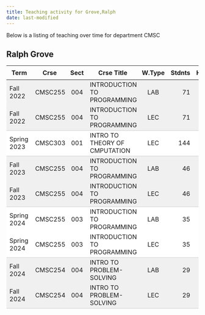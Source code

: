 ```yaml
---
title: Teaching activity for Grove,Ralph
date: last-modified
---
```


Below is a listing of teaching over time for department CMSC


## Ralph Grove

<style type="text/css">
#T_bac96 table {
  width: 100%;
  border-collapse: collapse;
}
#T_bac96 th {
  text-align: center;
  padding: 8px;
}
#T_bac96 td:nth-child(1) {
  padding-right: 10px;
  text-align: left;
}
#T_bac96 td:nth-child(2) {
  padding-right: 5px;
  text-align: left;
}
#T_bac96  td:nth-child(4) {
  padding-right: 5px;
  text-align: left;
}
#T_bac96 td:nth-child(3) {
  text-align: center;
}
#T_bac96  td:nth-child(5) {
  text-align: center;
}
#T_bac96 td:nth-child(6) {
  text-align: right;
}
#T_bac96  td:nth-child(7) {
  text-align: right;
}
#T_bac96_row0_col0, #T_bac96_row0_col1, #T_bac96_row0_col2, #T_bac96_row0_col3, #T_bac96_row0_col4, #T_bac96_row0_col5, #T_bac96_row0_col6, #T_bac96_row3_col0, #T_bac96_row3_col1, #T_bac96_row3_col2, #T_bac96_row3_col3, #T_bac96_row3_col4, #T_bac96_row3_col5, #T_bac96_row3_col6, #T_bac96_row7_col0, #T_bac96_row7_col1, #T_bac96_row7_col2, #T_bac96_row7_col3, #T_bac96_row7_col4, #T_bac96_row7_col5, #T_bac96_row7_col6 {
  background-color: #f0f0f0;
  border-bottom: none;
}
#T_bac96_row1_col0, #T_bac96_row1_col1, #T_bac96_row1_col2, #T_bac96_row1_col3, #T_bac96_row1_col4, #T_bac96_row1_col5, #T_bac96_row1_col6, #T_bac96_row4_col0, #T_bac96_row4_col1, #T_bac96_row4_col2, #T_bac96_row4_col3, #T_bac96_row4_col4, #T_bac96_row4_col5, #T_bac96_row4_col6, #T_bac96_row8_col0, #T_bac96_row8_col1, #T_bac96_row8_col2, #T_bac96_row8_col3, #T_bac96_row8_col4, #T_bac96_row8_col5, #T_bac96_row8_col6 {
  background-color: #f0f0f0;
  border-bottom: 1px solid #ccc;
}
#T_bac96_row2_col0, #T_bac96_row2_col1, #T_bac96_row2_col2, #T_bac96_row2_col3, #T_bac96_row2_col4, #T_bac96_row2_col5, #T_bac96_row2_col6, #T_bac96_row6_col0, #T_bac96_row6_col1, #T_bac96_row6_col2, #T_bac96_row6_col3, #T_bac96_row6_col4, #T_bac96_row6_col5, #T_bac96_row6_col6 {
  background-color: #ffffff;
  border-bottom: 1px solid #ccc;
}
#T_bac96_row5_col0, #T_bac96_row5_col1, #T_bac96_row5_col2, #T_bac96_row5_col3, #T_bac96_row5_col4, #T_bac96_row5_col5, #T_bac96_row5_col6 {
  background-color: #ffffff;
  border-bottom: none;
}
</style>
<table id="T_bac96">
  <thead>
    <tr>
      <th id="T_bac96_level0_col0" class="col_heading level0 col0" >Term</th>
      <th id="T_bac96_level0_col1" class="col_heading level0 col1" >Crse</th>
      <th id="T_bac96_level0_col2" class="col_heading level0 col2" >Sect</th>
      <th id="T_bac96_level0_col3" class="col_heading level0 col3" >Crse Title</th>
      <th id="T_bac96_level0_col4" class="col_heading level0 col4" >W.Type</th>
      <th id="T_bac96_level0_col5" class="col_heading level0 col5" >Stdnts</th>
      <th id="T_bac96_level0_col6" class="col_heading level0 col6" >Hours</th>
    </tr>
  </thead>
  <tbody>
    <tr>
      <td id="T_bac96_row0_col0" class="data row0 col0" >Fall 2022</td>
      <td id="T_bac96_row0_col1" class="data row0 col1" >CMSC255</td>
      <td id="T_bac96_row0_col2" class="data row0 col2" >004</td>
      <td id="T_bac96_row0_col3" class="data row0 col3" >INTRODUCTION TO PROGRAMMING</td>
      <td id="T_bac96_row0_col4" class="data row0 col4" >LAB</td>
      <td id="T_bac96_row0_col5" class="data row0 col5" >71</td>
      <td id="T_bac96_row0_col6" class="data row0 col6" >142</td>
    </tr>
    <tr>
      <td id="T_bac96_row1_col0" class="data row1 col0" >Fall 2022</td>
      <td id="T_bac96_row1_col1" class="data row1 col1" >CMSC255</td>
      <td id="T_bac96_row1_col2" class="data row1 col2" >004</td>
      <td id="T_bac96_row1_col3" class="data row1 col3" >INTRODUCTION TO PROGRAMMING</td>
      <td id="T_bac96_row1_col4" class="data row1 col4" >LEC</td>
      <td id="T_bac96_row1_col5" class="data row1 col5" >71</td>
      <td id="T_bac96_row1_col6" class="data row1 col6" >142</td>
    </tr>
    <tr>
      <td id="T_bac96_row2_col0" class="data row2 col0" >Spring 2023</td>
      <td id="T_bac96_row2_col1" class="data row2 col1" >CMSC303</td>
      <td id="T_bac96_row2_col2" class="data row2 col2" >001</td>
      <td id="T_bac96_row2_col3" class="data row2 col3" >INTRO TO THEORY OF CMPUTATION</td>
      <td id="T_bac96_row2_col4" class="data row2 col4" >LEC</td>
      <td id="T_bac96_row2_col5" class="data row2 col5" >144</td>
      <td id="T_bac96_row2_col6" class="data row2 col6" >432</td>
    </tr>
    <tr>
      <td id="T_bac96_row3_col0" class="data row3 col0" >Fall 2023</td>
      <td id="T_bac96_row3_col1" class="data row3 col1" >CMSC255</td>
      <td id="T_bac96_row3_col2" class="data row3 col2" >004</td>
      <td id="T_bac96_row3_col3" class="data row3 col3" >INTRODUCTION TO PROGRAMMING</td>
      <td id="T_bac96_row3_col4" class="data row3 col4" >LAB</td>
      <td id="T_bac96_row3_col5" class="data row3 col5" >46</td>
      <td id="T_bac96_row3_col6" class="data row3 col6" >92</td>
    </tr>
    <tr>
      <td id="T_bac96_row4_col0" class="data row4 col0" >Fall 2023</td>
      <td id="T_bac96_row4_col1" class="data row4 col1" >CMSC255</td>
      <td id="T_bac96_row4_col2" class="data row4 col2" >004</td>
      <td id="T_bac96_row4_col3" class="data row4 col3" >INTRODUCTION TO PROGRAMMING</td>
      <td id="T_bac96_row4_col4" class="data row4 col4" >LEC</td>
      <td id="T_bac96_row4_col5" class="data row4 col5" >46</td>
      <td id="T_bac96_row4_col6" class="data row4 col6" >92</td>
    </tr>
    <tr>
      <td id="T_bac96_row5_col0" class="data row5 col0" >Spring 2024</td>
      <td id="T_bac96_row5_col1" class="data row5 col1" >CMSC255</td>
      <td id="T_bac96_row5_col2" class="data row5 col2" >003</td>
      <td id="T_bac96_row5_col3" class="data row5 col3" >INTRODUCTION TO PROGRAMMING</td>
      <td id="T_bac96_row5_col4" class="data row5 col4" >LAB</td>
      <td id="T_bac96_row5_col5" class="data row5 col5" >35</td>
      <td id="T_bac96_row5_col6" class="data row5 col6" >70</td>
    </tr>
    <tr>
      <td id="T_bac96_row6_col0" class="data row6 col0" >Spring 2024</td>
      <td id="T_bac96_row6_col1" class="data row6 col1" >CMSC255</td>
      <td id="T_bac96_row6_col2" class="data row6 col2" >003</td>
      <td id="T_bac96_row6_col3" class="data row6 col3" >INTRODUCTION TO PROGRAMMING</td>
      <td id="T_bac96_row6_col4" class="data row6 col4" >LEC</td>
      <td id="T_bac96_row6_col5" class="data row6 col5" >35</td>
      <td id="T_bac96_row6_col6" class="data row6 col6" >70</td>
    </tr>
    <tr>
      <td id="T_bac96_row7_col0" class="data row7 col0" >Fall 2024</td>
      <td id="T_bac96_row7_col1" class="data row7 col1" >CMSC254</td>
      <td id="T_bac96_row7_col2" class="data row7 col2" >004</td>
      <td id="T_bac96_row7_col3" class="data row7 col3" >INTRO TO PROBLEM-SOLVING</td>
      <td id="T_bac96_row7_col4" class="data row7 col4" >LAB</td>
      <td id="T_bac96_row7_col5" class="data row7 col5" >29</td>
      <td id="T_bac96_row7_col6" class="data row7 col6" >58</td>
    </tr>
    <tr>
      <td id="T_bac96_row8_col0" class="data row8 col0" >Fall 2024</td>
      <td id="T_bac96_row8_col1" class="data row8 col1" >CMSC254</td>
      <td id="T_bac96_row8_col2" class="data row8 col2" >004</td>
      <td id="T_bac96_row8_col3" class="data row8 col3" >INTRO TO PROBLEM-SOLVING</td>
      <td id="T_bac96_row8_col4" class="data row8 col4" >LEC</td>
      <td id="T_bac96_row8_col5" class="data row8 col5" >29</td>
      <td id="T_bac96_row8_col6" class="data row8 col6" >58</td>
    </tr>
  </tbody>
</table>


